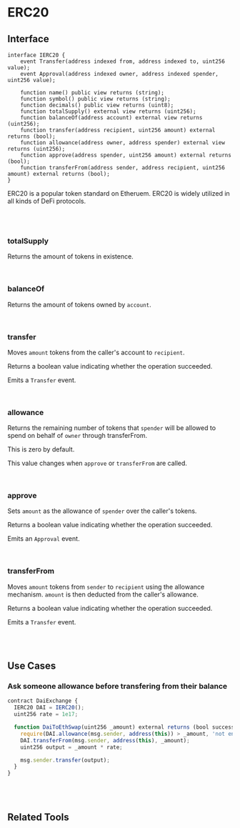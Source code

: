 
# ERC20

## Interface

```solidity
interface IERC20 {
    event Transfer(address indexed from, address indexed to, uint256 value);
    event Approval(address indexed owner, address indexed spender, uint256 value);

    function name() public view returns (string);
    function symbol() public view returns (string);
    function decimals() public view returns (uint8);
    function totalSupply() external view returns (uint256);
    function balanceOf(address account) external view returns (uint256);
    function transfer(address recipient, uint256 amount) external returns (bool);
    function allowance(address owner, address spender) external view returns (uint256);
    function approve(address spender, uint256 amount) external returns (bool);
    function transferFrom(address sender, address recipient, uint256 amount) external returns (bool);
}
```

ERC20 is a popular token standard on Etheruem. ERC20 is widely utilized in all kinds of DeFi protocols.

<br />
<br />

### totalSupply

Returns the amount of tokens in existence.

<br />

### balanceOf

Returns the amount of tokens owned by `account`.

<br />

### transfer

Moves `amount` tokens from the caller's account to `recipient`.

Returns a boolean value indicating whether the operation succeeded.

Emits a `Transfer` event.

<br />

### allowance

Returns the remaining number of tokens that `spender` will be allowed to spend on behalf of `owner` through transferFrom.

This is zero by default.

This value changes when `approve` or `transferFrom` are called.

<br />

### approve

Sets `amount` as the allowance of `spender` over the caller's tokens.

Returns a boolean value indicating whether the operation succeeded.

Emits an `Approval` event.

<br />

### transferFrom

Moves `amount` tokens from `sender` to `recipient` using the allowance mechanism. `amount` is then deducted from the caller's allowance.

Returns a boolean value indicating whether the operation succeeded.

Emits a `Transfer` event.

<br />
<br />

## Use Cases

### Ask someone allowance before transfering from their balance

```javascript
contract DaiExchange {
  IERC20 DAI = IERC20();
  uint256 rate = 1e17;

  function DaiToEthSwap(uint256 _amount) external returns (bool success) {
    require(DAI.allowance(msg.sender, address(this)) > _amount, 'not enough allowance');
    DAI.transferFrom(msg.sender, address(this), _amount);
    uint256 output = _amount * rate;

    msg.sender.transfer(output);
  }
}
```

<br />
<br />

## Related Tools

<ChecksumAddressFormatter />
